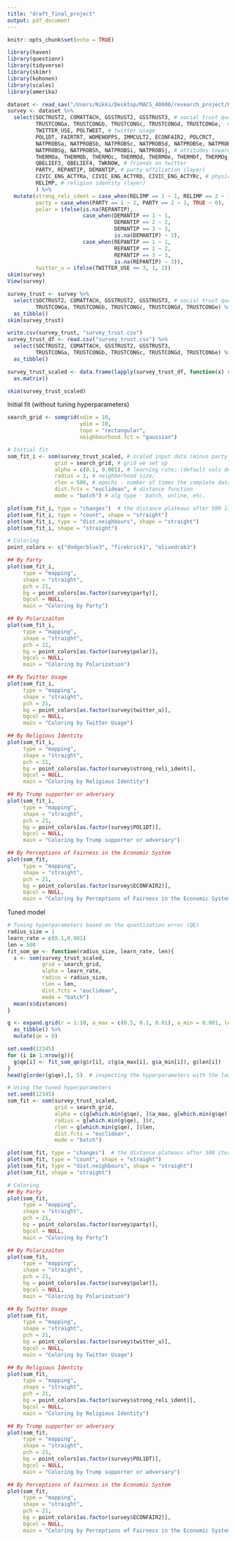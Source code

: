 ```yaml
---
title: "draft_final_project"
output: pdf_document
---
```


```r
knitr::opts_chunk$set(echo = TRUE)
```

```r
library(haven)
library(questionr)
library(tidyverse)
library(skimr)
library(kohonen)
library(scales)
library(amerika)

dataset <- read_sav("/Users/Nikki/Desktop/MACS_40800/research_project/Pew_Twitter_Study_for_release.sav")
survey <- dataset %>%
  select(SOCTRUST2, COMATTACH, GSSTRUST2, GSSTRUST3, # social trust questions (group)
         TRUSTCONGa, TRUSTCONGb, TRUSTCONGc, TRUSTCONGd, TRUSTCONGe,  # legislator responsiveness (group)
         TWITTER_USE, POLTWEET, # twitter usage
         POL1DT, FAIRTRT, WOMENOPPS, IMMCULT2, ECONFAIR2, POLCRCT, 
         NATPROBSa, NATPROBSb, NATPROBSc, NATPROBSd, NATPROBSe, NATPROBSf,
         NATPROBSg, NATPROBSh, NATPROBSi, NATPROBSj, # attitudes towards various issues (group)
         THERMOa, THERMOb, THERMOc, THERMOd, THERMOe, THERMOf, THERMOg, THERMOh, # feeling thermometer (group)
         QBELIEF3, QBELIEF4, TWKNOW, # friends on twitter
         PARTY, REPANTIP, DEMANTIP, # party affiliation (layer)
         CIVIC_ENG_ACTYRa, CIVIC_ENG_ACTYRb, CIVIC_ENG_ACTYRc, # physical activities
         RELIMP, # religion identity (layer)
         ) %>%
  mutate(strong_reli_ident = case_when(RELIMP == 1 ~ 1, RELIMP == 2 ~ 1, TRUE ~ 0),
         party = case_when(PARTY == 1 ~ 2, PARTY == 2 ~ 1, TRUE ~ 0),
         polar = ifelse(is.na(REPANTIP), 
                        case_when(DEMANTIP == 1 ~ 1,
                                  DEMANTIP == 2 ~ 2,
                                  DEMANTIP == 3 ~ 3,
                                  is.na(DEMANTIP) ~ 3),
                        case_when(REPANTIP == 1 ~ 1,
                                  REPANTIP == 2 ~ 2,
                                  REPANTIP == 3 ~ 3,
                                  is.na(REPANTIP) ~ 3)),
         twitter_u = ifelse(TWITTER_USE <= 3, 1, 2))
skim(survey)
View(survey)

survey_trust <- survey %>%
  select(SOCTRUST2, COMATTACH, GSSTRUST2, GSSTRUST3, # social trust questions (group)
         TRUSTCONGa, TRUSTCONGb, TRUSTCONGc, TRUSTCONGd, TRUSTCONGe) %>%  # legislator responsiveness (group)
  as_tibble()
skim(survey_trust)

write.csv(survey_trust, "survey_trust.csv")
survey_trust_df <- read.csv("survey_trust.csv") %>% 
  select(SOCTRUST2, COMATTACH, GSSTRUST2, GSSTRUST3,
         TRUSTCONGa, TRUSTCONGb, TRUSTCONGc, TRUSTCONGd, TRUSTCONGe) %>% 
  as_tibble()

survey_trust_scaled <- data.frame(lapply(survey_trust_df, function(x) rescale(x))) %>% 
  as.matrix()

skim(survey_trust_scaled)
```

Initial fit (without tuning hyperparameters)

```r
search_grid <- somgrid(xdim = 10, 
                       ydim = 10, 
                       topo = "rectangular",
                       neighbourhood.fct = "gaussian") 

# Initial fit
som_fit_i <- som(survey_trust_scaled, # scaled input data (minus party ID)
               grid = search_grid, # grid we set up
               alpha = c(0.1, 0.001), # learning rate; (default vals decline from .05 to .01)
               radius = 1, # neighborhood size;
               rlen = 500, # epochs - number of times the complete data is presented to alg
               dist.fcts = "euclidean", # distance function
               mode = "batch") # alg type - batch, online, etc.

plot(som_fit_i, type = "changes")  # the distance plateaus after 500 iterations
plot(som_fit_i, type = "count", shape = "straight")
plot(som_fit_i, type = "dist.neighbours", shape = "straight")
plot(som_fit_i, shape = "straight")

# Coloring 
point_colors <- c("dodgerblue3", "firebrick1", "olivedrab3")

## By Party
plot(som_fit_i, 
     type = "mapping", 
     shape = "straight",
     pch = 21,
     bg = point_colors[as.factor(survey$party)],
     bgcol = NULL,
     main = "Coloring by Party")

## By Polarizaiton
plot(som_fit_i, 
     type = "mapping", 
     shape = "straight",
     pch = 21,
     bg = point_colors[as.factor(survey$polar)],
     bgcol = NULL,
     main = "Coloring by Polarization")

## By Twitter Usage
plot(som_fit_i, 
     type = "mapping", 
     shape = "straight",
     pch = 21,
     bg = point_colors[as.factor(survey$twitter_u)],
     bgcol = NULL,
     main = "Coloring by Twitter Usage")

## By Religious Identity
plot(som_fit_i, 
     type = "mapping", 
     shape = "straight",
     pch = 21,
     bg = point_colors[as.factor(survey$strong_reli_ident)],
     bgcol = NULL,
     main = "Coloring by Religious Identity")

## By Trump supporter or adversary
plot(som_fit_i, 
     type = "mapping", 
     shape = "straight",
     pch = 21,
     bg = point_colors[as.factor(survey$POL1DT)],
     bgcol = NULL,
     main = "Coloring by Trump supporter or adversary")

## By Perceptions of Fairness in the Economic System
plot(som_fit, 
     type = "mapping", 
     shape = "straight",
     pch = 21,
     bg = point_colors[as.factor(survey$ECONFAIR2)],
     bgcol = NULL,
     main = "Coloring by Perceptions of Fairness in the Economic System")

```

Tuned model

```r

# Tuning hyperparameters based on the quantization error (QE)
radius_size = 1
learn_rate = c(0.1,0.001)
len = 500
fit_som_qe <- function(radius_size, learn_rate, len){
  s <- som(survey_trust_scaled,
           grid = search_grid,
           alpha = learn_rate,
           radius = radius_size, 
           rlen = len, 
           dist.fcts = "euclidean", 
           mode = "batch")
  mean(s$distances)
}

g <- expand.grid(r = 1:10, a_max = c(0.5, 0.1, 0.01), a_min = 0.001, len = c(500, 1000)) %>% 
  as_tibble() %>% 
  mutate(qe = 0)

set.seed(12345)
for (i in 1:nrow(g)){
  g$qe[i] <- fit_som_qe(g$r[i], c(g$a_max[i], g$a_min[i]), g$len[i])
}
head(g[order(g$qe),], 5)  # inspecting the hyperparameters with the lowest QE

# Using the tuned hyperparameters
set.seed(12345)
som_fit <- som(survey_trust_scaled,
               grid = search_grid,
               alpha = c(g[which.min(g$qe), ]$a_max, g[which.min(g$qe), ]$a_min), 
               radius = g[which.min(g$qe), ]$r, 
               rlen = g[which.min(g$qe), ]$len, 
               dist.fcts = "euclidean", 
               mode = "batch") 

plot(som_fit, type = "changes")  # the distance plateaus after 500 iterations
plot(som_fit, type = "count", shape = "straight")
plot(som_fit, type = "dist.neighbours", shape = "straight")
plot(som_fit, shape = "straight")

# Coloring 
## By Party
plot(som_fit, 
     type = "mapping", 
     shape = "straight",
     pch = 21,
     bg = point_colors[as.factor(survey$party)],
     bgcol = NULL,
     main = "Coloring by Party")

## By Polarizaiton
plot(som_fit, 
     type = "mapping", 
     shape = "straight",
     pch = 21,
     bg = point_colors[as.factor(survey$polar)],
     bgcol = NULL,
     main = "Coloring by Polarization")

## By Twitter Usage
plot(som_fit, 
     type = "mapping", 
     shape = "straight",
     pch = 21,
     bg = point_colors[as.factor(survey$twitter_u)],
     bgcol = NULL,
     main = "Coloring by Twitter Usage")

## By Religious Identity
plot(som_fit, 
     type = "mapping", 
     shape = "straight",
     pch = 21,
     bg = point_colors[as.factor(survey$strong_reli_ident)],
     bgcol = NULL,
     main = "Coloring by Religious Identity")

## By Trump supporter or adversary
plot(som_fit, 
     type = "mapping", 
     shape = "straight",
     pch = 21,
     bg = point_colors[as.factor(survey$POL1DT)],
     bgcol = NULL,
     main = "Coloring by Trump supporter or adversary")

## By Perceptions of Fairness in the Economic System
plot(som_fit, 
     type = "mapping", 
     shape = "straight",
     pch = 21,
     bg = point_colors[as.factor(survey$ECONFAIR2)],
     bgcol = NULL,
     main = "Coloring by Perceptions of Fairness in the Economic System")


```


